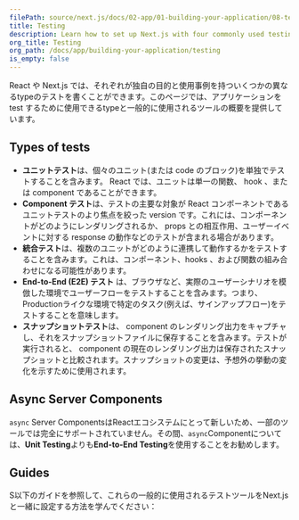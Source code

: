 ```yaml
---
filePath: source/next.js/docs/02-app/01-building-your-application/08-testing/index.mdx
title: Testing
description: Learn how to set up Next.js with four commonly used testing tools — Cypress, Playwright, Vitest, and Jest.
org_title: Testing
org_path: /docs/app/building-your-application/testing
is_empty: false
---
```


React や Next.js では、それぞれが独自の目的と使用事例を持ついくつかの異なるtypeのテストを書くことができます。このページでは、アプリケーションを test するために使用できるtypeと一般的に使用されるツールの概要を提供しています。

## Types of tests

- **ユニットテスト**は、個々のユニット(または code のブロック)を単独でテストすることを含みます。 React では、ユニットは単一の関数、 hook 、または component であることができます。
- **Component テスト**は、テストの主要な対象が React コンポーネントであるユニットテストのより焦点を絞った version です。これには、コンポーネントがどのようにレンダリングされるか、 props との相互作用、ユーザーイベントに対する response の動作などのテストが含まれる場合があります。
- **統合テスト**は、複数のユニットがどのように連携して動作するかをテストすることを含みます。これは、コンポーネント、hooks 、および関数の組み合わせになる可能性があります。
- **End-to-End (E2E) テスト** は、ブラウザなど、実際のユーザーシナリオを模倣した環境でユーザーフローをテストすることを含みます。つまり、Productionライクな環境で特定のタスク(例えば、サインアップフロー)をテストすることを意味します。
- **スナップショットテスト**は、 component のレンダリング出力をキャプチャし、それをスナップショットファイルに保存することを含みます。テストが実行されると、 component の現在のレンダリング出力は保存されたスナップショットと比較されます。スナップショットの変更は、予想外の挙動の変化を示すために使用されます。

<AppOnly>

## Async Server Components

`async` Server ComponentsはReactエコシステムにとって新しいため、一部のツールでは完全にサポートされていません。その間、`async`Componentについては、**Unit Testing**よりも**End-to-End Testing**を使用することをお勧めします。

</AppOnly>

## Guides

S以下のガイドを参照して、これらの一般的に使用されるテストツールをNext.jsと一緒に設定する方法を学んでください：
